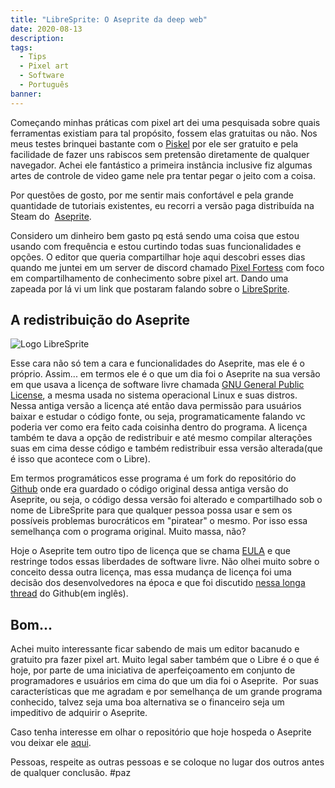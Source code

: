 ```yaml
---
title: "LibreSprite: O Aseprite da deep web"
date: 2020-08-13
description:
tags:
  - Tips
  - Pixel art
  - Software
  - Português
banner:
---
```


Começando minhas práticas com pixel art dei uma pesquisada sobre quais
ferramentas existiam para tal propósito, fossem elas gratuitas ou não.
Nos meus testes brinquei bastante com o [Piskel](https://www.piskelapp.com/)
por ele ser gratuito e pela facilidade de fazer uns rabiscos sem pretensão
diretamente de qualquer navegador.
Achei ele fantástico a primeira instância inclusive fiz algumas artes de
controle de video game nele pra tentar pegar o jeito com a coisa.

Por questões de gosto, por me sentir mais confortável e pela grande quantidade
de tutoriais existentes, eu recorri a versão paga distribuída na Steam do 
[Aseprite](https://store.steampowered.com/app/431730/Aseprite/).

Considero um dinheiro bem gasto pq está sendo uma coisa que estou usando com
frequência e estou curtindo todas suas funcionalidades e opções.
O editor que queria compartilhar hoje aqui descobri esses dias quando me juntei
em um server de discord chamado [Pixel Fortess](https://discord.gg/7zrEH6) com
foco em compartilhamento de conhecimento sobre pixel art. Dando uma zapeada
por lá vi um link que postaram falando sobre o [LibreSprite](www.libresprite.org).

## A redistribuição do Aseprite

![Logo LibreSprite](./cropped-libresprite.png)

Esse cara não só tem a cara e funcionalidades do Aseprite, mas ele é o próprio.
Assim... em termos ele é o que um dia foi o Aseprite na sua versão em que usava
a licença de software livre chamada
[GNU General Public License](https://pt.wikipedia.org/wiki/GNU_General_Public_License),
a mesma usada no sistema operacional Linux e suas distros.
Nessa antiga versão a licença até então dava permissão para usuários baixar e
estudar o código fonte, ou seja, programaticamente falando vc poderia ver como
era feito cada coisinha dentro do programa. A licença também te dava a opção
de redistribuir e até mesmo compilar alterações suas em cima desse código e
também redistribuir essa versão alterada(que é isso que acontece com o Libre).

Em termos programáticos esse programa é um fork do repositório do
[Github](https://github.com/) onde era guardado o código original dessa antiga
versão do Aseprite, ou seja, o código dessa versão foi alterado e compartilhado
sob o nome de LibreSprite para que qualquer pessoa possa usar e sem os possíveis
problemas burocráticos em "piratear" o mesmo.
Por isso essa semelhança com o programa original. Muito massa, não?

Hoje o Aseprite tem outro tipo de licença que se chama
[EULA](https://en.wikipedia.org/wiki/EULA) e que restringe todos essas
liberdades de software livre. Não olhei muito sobre o conceito dessa outra
licença, mas essa mudança de licença foi uma decisão dos desenvolvedores na
época e que foi discutido
[nessa longa thread](https://github.com/aseprite/aseprite/commit/5ecc356a41c8e29977f8608d8826489d24f5fa6c)
do Github(em inglês).

## Bom... 

Achei muito interessante ficar sabendo de mais um editor bacanudo e gratuito
pra fazer pixel art. Muito legal saber também que o Libre é o que é
hoje, por parte de uma iniciativa de aperfeiçoamento em conjunto de programadores
e usuários em cima do que um dia foi o Aseprite. 
Por suas características que me agradam e por semelhança de um grande programa
conhecido, talvez seja uma boa alternativa se o financeiro seja um impeditivo
de adquirir o Aseprite.

Caso tenha interesse em olhar o repositório que hoje hospeda o Aseprite vou
deixar ele [aqui](https://github.com/LibreSprite/LibreSprite).

Pessoas, respeite as outras pessoas e se coloque no lugar dos outros antes de qualquer conclusão. #paz
